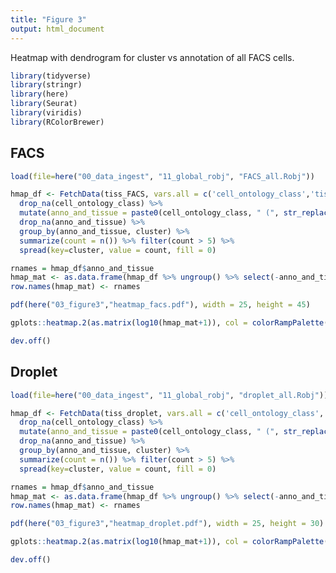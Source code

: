 ```yaml
---
title: "Figure 3"
output: html_document
---
```


Heatmap with dendrogram for cluster vs annotation of all FACS cells.

```r
library(tidyverse)
library(stringr)
library(here)
library(Seurat)
library(viridis)
library(RColorBrewer)
```

## FACS

```r
load(file=here("00_data_ingest", "11_global_robj", "FACS_all.Robj"))
```

```r
hmap_df <- FetchData(tiss_FACS, vars.all = c('cell_ontology_class','tissue', 'cluster')) %>% 
  drop_na(cell_ontology_class) %>% 
  mutate(anno_and_tissue = paste0(cell_ontology_class, " (", str_replace(tissue, "_", " "), ")")) %>% 
  drop_na(anno_and_tissue) %>% 
  group_by(anno_and_tissue, cluster) %>% 
  summarize(count = n()) %>% filter(count > 5) %>% 
  spread(key=cluster, value = count, fill = 0)
```

```r
rnames = hmap_df$anno_and_tissue
hmap_mat <- as.data.frame(hmap_df %>% ungroup() %>% select(-anno_and_tissue))
row.names(hmap_mat) <- rnames

pdf(here("03_figure3","heatmap_facs.pdf"), width = 25, height = 45)

gplots::heatmap.2(as.matrix(log10(hmap_mat+1)), col = colorRampPalette(c("white","red"))(256), trace = "none", margins=c(10,50), Colv=TRUE, dendrogram = "n", cexRow = 2.0, cexCol = 2.0, key = FALSE, keysize = 0.05, distfun=function(x) as.dist(1-cor(t(x))))

dev.off()
```

## Droplet

```r
load(file=here("00_data_ingest", "11_global_robj", "droplet_all.Robj"))
```

```r
hmap_df <- FetchData(tiss_droplet, vars.all = c('cell_ontology_class','tissue', 'cluster')) %>%
  drop_na(cell_ontology_class) %>% 
  mutate(anno_and_tissue = paste0(cell_ontology_class, " (", str_replace(tissue, "_", " "), ")")) %>% 
  drop_na(anno_and_tissue) %>% 
  group_by(anno_and_tissue, cluster) %>% 
  summarize(count = n()) %>% filter(count > 5) %>% 
  spread(key=cluster, value = count, fill = 0)
```

```r
rnames = hmap_df$anno_and_tissue
hmap_mat <- as.data.frame(hmap_df %>% ungroup() %>% select(-anno_and_tissue))
row.names(hmap_mat) <- rnames

pdf(here("03_figure3","heatmap_droplet.pdf"), width = 25, height = 30)

gplots::heatmap.2(as.matrix(log10(hmap_mat+1)), col = colorRampPalette(c("white","red"))(256), trace = "none", margins=c(10,50), Colv=TRUE, dendrogram = "n", cexRow = 2.0, cexCol = 2.0, key = FALSE, keysize = 0.05, distfun=function(x) as.dist(1-cor(t(x))))

dev.off()
```
